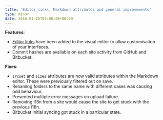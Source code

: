 ```yaml
---
title: 'Editor links, Markdown attributes and general improvements'
type: minor
date: 2016-01-25T05:00:00+00:00
---
```


**Features:**

* [Editor links](/documentation/edit/editing/html/#editor-links) have been added to the visual editor to allow customisation of your interfaces.
* Commit hashes are available on each site activity from GitHub and Bitbucket.


**Fixes:**

* `srcset` and `sizes` attributes are now valid attributes within the Markdown editor. These were previously filtered out on save.
* Renaming folders to the same name with different cases was causing odd behaviour.
* Prevented multiple error messages on upload failure.
* Removing i18n from a site would cause the site to get stuck with the previous i18n.
* Bitbucket initial syncing got stuck in a particular state.